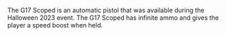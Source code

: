 
<Event />

The G17 Scoped is an automatic pistol that was available during the Halloween 2023 event. The G17 Scoped has infinite ammo and gives the player a
speed boost when held.
